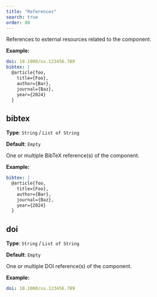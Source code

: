 ```yaml
---
title: "References"
search: true
order: 80
---
```


References to external resources related to the component.

**Example:**

```yaml
doi: 10.1000/xx.123456.789
bibtex: |
  @article{foo,
    title={Foo},
    author={Bar},
    journal={Baz},
    year={2024}
  }

```

## bibtex

**Type**: `String` / `List of String`

**Default**: `Empty`

One or multiple BibTeX reference(s) of the component.

**Example:**

```yaml
bibtex: |
  @article{foo,
    title={Foo},
    author={Bar},
    journal={Baz},
    year={2024}
  }

```

## doi

**Type**: `String` / `List of String`

**Default**: `Empty`

One or multiple DOI reference(s) of the component.

**Example:**

```yaml
doi: 10.1000/xx.123456.789
```
